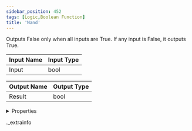 ```yaml
---
sidebar_position: 452
tags: [Logic,Boolean Function]
title: 'Nand'
---
```


Outputs False only when all inputs are True. If any input is False, it outputs True.



<IChip uuid="502e86d1-5b3a-4213-97e2-df25836ffcc4" />

| Input Name | Input Type |
|-----------|-----------|
| Input | bool |

| Output Name | Output Type |
|-----------|-----------|
| Result | bool |


<details>
  <summary>Properties</summary>
  <div>
    <div>
    <table>
      <thead>
        <tr>
          <th>Room availability:</th>
          <th>Available everywhere</th>
        </tr>
        <tr>
          <th>Is beta required?</th>
          <th>No</th>
        </tr>
        <tr>
          <th>Is this chip a trolling risk?</th>
          <th>No</th>
        </tr>
        <tr>
          <th>Is this chip a role assignment risk?</th>
          <th>No</th>
        </tr>
        <tr>
          <th>Chip UUID</th>
          <th>502e86d1-5b3a-4213-97e2-df25836ffcc4</th>
        </tr>
      </thead>
    </table>
    </div>
  </div>
</details>

._extrainfo